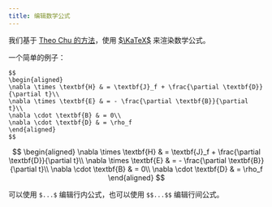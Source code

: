 ```yaml
---
title: 编辑数学公式
---
```


我们基于 [Theo Chu 的方法](https://docs.theochu.com/docusaurus/latex/)，使用 [$\KaTeX$](https://katex.org/) 来渲染数学公式。

一个简单的例子：

```
$$
\begin{aligned}
\nabla \times \textbf{H} & = \textbf{J}_f + \frac{\partial \textbf{D}}{\partial t}\\
\nabla \times \textbf{E} & = - \frac{\partial \textbf{B}}{\partial t}\\
\nabla \cdot \textbf{B} & = 0\\
\nabla \cdot \textbf{D} & = \rho_f
\end{aligned}
$$
```

$$
\begin{aligned}
\nabla \times \textbf{H} & = \textbf{J}_f + \frac{\partial \textbf{D}}{\partial t}\\
\nabla \times \textbf{E} & = - \frac{\partial \textbf{B}}{\partial t}\\
\nabla \cdot \textbf{B} & = 0\\
\nabla \cdot \textbf{D} & = \rho_f
\end{aligned}
$$

可以使用 `$...$` 编辑行内公式，也可以使用 `$$...$$` 编辑行间公式。
